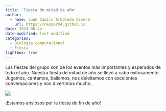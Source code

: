 ```yaml
---
title: 'Fiesta de mitad de año'
author:
  - name: Juan Camilo Arboleda Rivera
    url: https://nesper94.github.io
date: 2024-06-24
date-modified: last-modified
categories:
  - Biología computacional
  - Fiesta
lightbox: true
---
```


Las fiestas del grupo son de los eventos más importantes y esperados de todo
el año. Nuestra fiesta de mitad de año se llevó a cabo exitosamente.
Jugamos, cantamos, bailamos, nos deleitamos con excelentes conversaciones y
nos divertimos mucho.

![](foto_grupal_2024-06-22.jpg){.preview}

¡Estamos ansiosos por la fiesta de fin de año!
